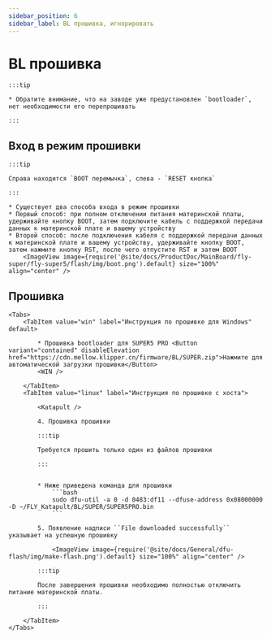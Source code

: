```yaml
---
sidebar_position: 6
sidebar_label: BL прошивка, игнорировать
---
```









# BL прошивка

    :::tip

    * Обратите внимание, что на заводе уже предустановлен `bootloader`, нет необходимости его перепрошивать

    :::

## Вход в режим прошивки

    :::tip

    Справа находится `BOOT перемычка`, слева - `RESET кнопка`

    :::

    * Существует два способа входа в режим прошивки
    * Первый способ: при полном отключении питания материнской платы, удерживайте кнопку BOOT, затем подключите кабель с поддержкой передачи данных к материнской плате и вашему устройству
    * Второй способ: после подключения кабеля с поддержкой передачи данных к материнской плате и вашему устройству, удерживайте кнопку BOOT, затем нажмите кнопку RST, после чего отпустите RST и затем BOOT
        <ImageView image={require('@site/docs/ProductDoc/MainBoard/fly-super/fly-super5/flash/img/boot.png').default} size="100%" align="center" />

## Прошивка

    <Tabs>
        <TabItem value="win" label="Инструкция по прошивке для Windows" default>

            * Прошивка bootloader для SUPER5 PRO <Button variant="contained" disableElevation href="https://cdn.mellow.klipper.cn/firmware/BL/SUPER.zip">Нажмите для автоматической загрузки прошивки</Button>
            <WIN />
            
        </TabItem>
        <TabItem value="linux" label="Инструкция по прошивке с хоста">
            
            <Katapult />

            4. Прошивка прошивки

            :::tip

            Требуется прошить только один из файлов прошивки

            :::


            * Ниже приведена команда для прошивки
                ```bash
                sudo dfu-util -a 0 -d 0483:df11 --dfuse-address 0x08000000 -D ~/FLY_Katapult/BL/SUPER/SUPER5PRO.bin
                ```

            5. Появление надписи ``File downloaded successfully`` указывает на успешную прошивку

                <ImageView image={require('@site/docs/General/dfu-flash/img/make-flash.png').default} size="100%" align="center" />

            :::tip

            После завершения прошивки необходимо полностью отключить питание материнской платы.

            :::

        </TabItem>
    </Tabs>